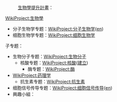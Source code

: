 :[[Wikipedia:條目質量提升計畫/生物學提升計畫|生物學提升計畫]]：
[[WikiProject:生物學|WikiProject:生物學]]
*分子生物学专题：[[WikiProject:分子生物学|WikiProject:分子生物学]]([[:en:Wikipedia:WikiProject_Molecular_and_Cellular_Biology|en]]) 
*细胞生物学专题：[[WikiProject:细胞生物学|WikiProject:细胞生物学]]
子专题： 
*生物分子专题：[[WikiProject:生物分子|WikiProject:生物分子]] 
**核酸专题：[[WikiProject:核酸|WikiProject:核酸]]([[Wikipedia:蛋白质维基计划|建立]])
***酶专题：[[WikiProject:酶|WikiProject:酶]] 
*[[WikiProject:药理学|WikiProject:药理学]] 
**抗生素专题：[[WikiProject:抗生素|WikiProject:抗生素]]  
*细胞信号传导专题：[[WikiProject:细胞信号传导|WikiProject:细胞信号传导]]([[:en:Wikipedia:WikiProject_Cell_Signaling|en]]) 
*興趣小組：